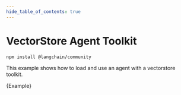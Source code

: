 ```yaml
---
hide_table_of_contents: true
---
```



# VectorStore Agent Toolkit


<IntegrationInstallTooltip></IntegrationInstallTooltip>

```bash npm2yarn
npm install @langchain/community
```

This example shows how to load and use an agent with a vectorstore toolkit.

<CodeBlock language="typescript">{Example}</CodeBlock>
